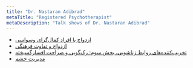 ```yaml
---
title: "Dr. Nastaran Adibrad"
metaTitle: "Registered Psychotherapist"
metaDescription: "Talk shows of Dr. Nastaran Adibrad"
---
```


* [ازدواج با افراد کمال‌گرای وسواسی](https://youtu.be/1-DAJ_tGgYY)
* [ازدواج و تفاوت فرهنگی](https://youtu.be/Hu6hw5E49lU)
* [تخریب‌کننده‌های روابط زناشویی، بخش سوم: رک‌گویی و صراحت افسارگسیخته](https://youtu.be/15VxJM1iyNY)
* [مدیریت خشم](https://youtu.be/nuPA5ZGyeNk)
